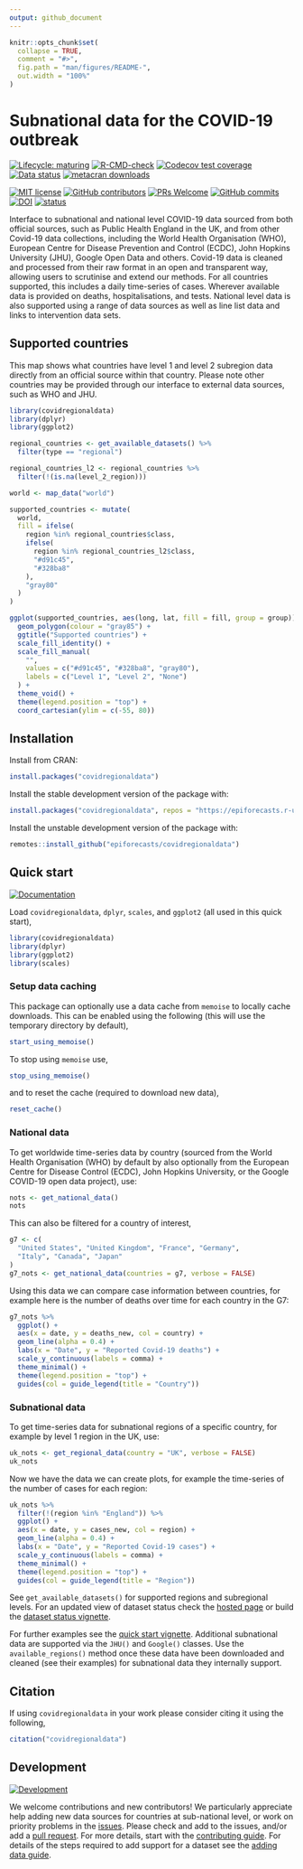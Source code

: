 ```yaml
---
output: github_document
---
```


```r
knitr::opts_chunk$set(
  collapse = TRUE,
  comment = "#>",
  fig.path = "man/figures/README-",
  out.width = "100%"
)
```

# Subnational data for the COVID-19 outbreak

[![Lifecycle: maturing](https://img.shields.io/badge/lifecycle-maturing-blue.svg)](https://lifecycle.r-lib.org/articles/stages.html) [![R-CMD-check](https://github.com/epiforecasts/covidregionaldata/workflows/R-CMD-check/badge.svg)](https://github.com/epiforecasts/covidregionaldata/actions) [![Codecov test coverage](https://codecov.io/gh/epiforecasts/covidregionaldata/branch/master/graph/badge.svg)](https://codecov.io/gh/epiforecasts/covidregionaldata?branch=master) [![Data status](https://img.shields.io/badge/Data-status-lightblue.svg?style=flat)](https://epiforecasts.io/covidregionaldata/articles/dataset-status.html) [![metacran downloads](http://cranlogs.r-pkg.org/badges/grand-total/covidregionaldata?color=ff69b4)](https://cran.r-project.org/package=covidregionaldata)

[![MIT license](https://img.shields.io/badge/License-MIT-blue.svg)](https://github.com/epiforecasts/covidregionaldata/blob/master/LICENSE.md/)   [![GitHub contributors](https://img.shields.io/github/contributors/epiforecasts/covidregionaldata)](https://github.com/epiforecasts/covidregionaldata/graphs/contributors)  [![PRs Welcome](https://img.shields.io/badge/PRs-welcome-yellow.svg)](https://makeapullrequest.com/) [![GitHub commits](https://img.shields.io/github/commits-since/epiforecasts/covidregionaldata/v0.9.1.svg?color=orange)](https://GitHub.com/epiforecasts/covidregionaldata/commit/master/) [![DOI](https://zenodo.org/badge/271601189.svg)](https://zenodo.org/badge/latestdoi/271601189) [![status](https://joss.theoj.org/papers/dd6f7acdae3b7136a3ac373ce9a0655c/status.svg)](https://joss.theoj.org/papers/dd6f7acdae3b7136a3ac373ce9a0655c)

Interface to subnational and national level COVID-19 data sourced from both official sources, such as Public Health England in the UK, and from other Covid-19 data collections, including the World Health Organisation (WHO), European Centre for Disease Prevention and Control (ECDC), John Hopkins University (JHU), Google Open Data and others. Covid-19 data is cleaned and processed from their raw format in an open and transparent way, allowing users to scrutinise and extend our methods. For all countries supported, this includes a daily time-series of cases. Wherever available data is provided on deaths, hospitalisations, and tests. National level data is also supported using a range of data sources as well as line list data and links to intervention data sets.

## Supported countries

This map shows what countries have level 1 and level 2 subregion data directly from an official source within that country. Please note other countries may be provided through our interface to external data sources, such as WHO and JHU.

```r
library(covidregionaldata)
library(dplyr)
library(ggplot2)

regional_countries <- get_available_datasets() %>%
  filter(type == "regional")

regional_countries_l2 <- regional_countries %>%
  filter(!(is.na(level_2_region)))

world <- map_data("world")

supported_countries <- mutate(
  world,
  fill = ifelse(
    region %in% regional_countries$class,
    ifelse(
      region %in% regional_countries_l2$class,
      "#d91c45",
      "#328ba8"
    ),
    "gray80"
  )
)

ggplot(supported_countries, aes(long, lat, fill = fill, group = group)) +
  geom_polygon(colour = "gray85") +
  ggtitle("Supported countries") +
  scale_fill_identity() +
  scale_fill_manual(
    "",
    values = c("#d91c45", "#328ba8", "gray80"),
    labels = c("Level 1", "Level 2", "None")
  ) +
  theme_void() +
  theme(legend.position = "top") +
  coord_cartesian(ylim = c(-55, 80))
```


## Installation

Install from CRAN:

```r
install.packages("covidregionaldata")
```

Install the stable development version of the package with:

```r
install.packages("covidregionaldata", repos = "https://epiforecasts.r-universe.dev")
```

Install the unstable development version of the package with:

```r
remotes::install_github("epiforecasts/covidregionaldata")
```

## Quick start

[![Documentation](https://img.shields.io/badge/Documentation-lightgrey.svg?style=flat)](https://epiforecasts.io/covidregionaldata/)


Load `covidregionaldata`, `dplyr`, `scales`, and `ggplot2` (all used in this quick start),

```r
library(covidregionaldata)
library(dplyr)
library(ggplot2)
library(scales)
```

### Setup data caching

This package can optionally use a data cache from `memoise` to locally cache downloads. This can be enabled using the following (this will use the temporary directory by default),

```r
start_using_memoise()
```

To stop using `memoise` use,

```r
stop_using_memoise()
```

and to reset the cache (required to download new data),

```r
reset_cache()
```

### National data

To get worldwide time-series data by country (sourced from the World Health Organisation (WHO) by default by also optionally from the European Centre for Disease Control (ECDC), John Hopkins University, or the Google COVID-19 open data project), use:

```r
nots <- get_national_data()
nots
```

This can also be filtered for a country of interest,

```r
g7 <- c(
  "United States", "United Kingdom", "France", "Germany",
  "Italy", "Canada", "Japan"
)
g7_nots <- get_national_data(countries = g7, verbose = FALSE)
```

Using this data we can compare case information between countries, for example here is the number of deaths over time for each country in the G7:

```r
g7_nots %>%
  ggplot() +
  aes(x = date, y = deaths_new, col = country) +
  geom_line(alpha = 0.4) +
  labs(x = "Date", y = "Reported Covid-19 deaths") +
  scale_y_continuous(labels = comma) +
  theme_minimal() +
  theme(legend.position = "top") +
  guides(col = guide_legend(title = "Country"))
```

### Subnational data

To get time-series data for subnational regions of a specific country, for example by level 1 region in the UK, use:

```r
uk_nots <- get_regional_data(country = "UK", verbose = FALSE)
uk_nots
```

Now we have the data we can create plots, for example the time-series of the number of cases for each region:

```r
uk_nots %>%
  filter(!(region %in% "England")) %>%
  ggplot() +
  aes(x = date, y = cases_new, col = region) +
  geom_line(alpha = 0.4) +
  labs(x = "Date", y = "Reported Covid-19 cases") +
  scale_y_continuous(labels = comma) +
  theme_minimal() +
  theme(legend.position = "top") +
  guides(col = guide_legend(title = "Region"))
```

See `get_available_datasets()` for supported regions and subregional levels.
For an updated view of dataset status check the
[hosted page](https://epiforecasts.io/covidregionaldata/articles/dataset-status.html)
or build the [dataset status vignette](vignettes/dataset-status.Rmd).

For further examples see the [quick start vignette](https://github.com/epiforecasts/covidregionaldata/blob/master/vignettes/quickstart.Rmd). Additional subnational data are supported via the `JHU()` and `Google()` classes. Use the `available_regions()` method once these data have been downloaded and cleaned (see their examples) for subnational data they internally support.

## Citation

If using `covidregionaldata` in your work please consider citing it using the following,

```r
citation("covidregionaldata")
```

## Development

[![Development](https://img.shields.io/badge/Wiki-lightblue.svg?style=flat)](https://github.com/epiforecasts/covidregionaldata/wiki/)

We welcome contributions and new contributors! We particularly appreciate help adding new data sources for countries at sub-national level, or work on priority problems in the [issues](https://github.com/epiforecasts/covidregionaldata/issues). Please check and add to the issues, and/or add a [pull request](https://github.com/epiforecasts/covidregionaldata/pulls). For more details, start with the [contributing guide](https://github.com/epiforecasts/covidregionaldata/wiki/Contributing). For details of the steps required to add support for a dataset see the [adding data guide](https://github.com/epiforecasts/covidregionaldata/wiki/Adding-Data).

